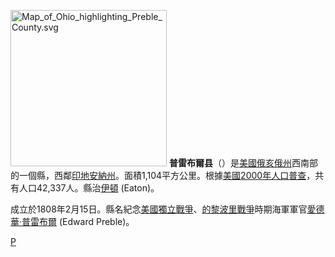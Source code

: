 {{noteTA
|T=zh-hans:普雷布尔县 (俄亥俄州);zh-hk:普雷布爾縣 (俄亥俄州);zh-tw:普雷布爾郡 (俄亥俄州);
|1=zh-hans:县;zh-hk:縣;zh-tw:郡;
}}
[[File:Map_of_Ohio_highlighting_Preble_County.svg|250px]]
'''普雷布爾县'''（{{lang-en|Preble County}}）是[[美國|美國]][[俄亥俄州|俄亥俄州]]西南部的一個縣，西鄰[[印地安納州|印地安納州]]。面積1,104平方公里。根據[[美國2000年人口普查|美國2000年人口普查]]，共有人口42,337人。縣治[[伊頓_(俄亥俄州)|伊頓]] (Eaton)。

成立於1808年2月15日。縣名紀念[[美國獨立戰爭|美國獨立戰爭]]、[[的黎波里戰爭|的黎波里戰爭]]時期海軍軍官[[愛德華·普雷布爾|愛德華·普雷布爾]] (Edward Preble)。
{{ohio-stub}}

[[Category:俄亥俄州行政區劃|P]]